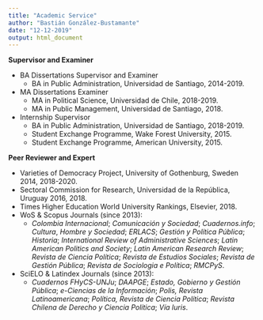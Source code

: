```yaml
---
title: "Academic Service"
author: "Bastián González-Bustamante"
date: "12-12-2019"
output: html_document
---
```


**Supervisor and Examiner**

* BA Dissertations Supervisor and Examiner
  + BA in Public Administration, Universidad de Santiago, 2014-2019.
* MA Dissertations Examiner
  + MA in Political Science, Universidad de Chile, 2018-2019.
  + MA in Public Management, Universidad de Santiago, 2018.
* Internship Supervisor
  + BA in Public Administration, Universidad de Santiago, 2018-2019.
  + Student Exchange Programme, Wake Forest University, 2015.
  + Student Exchange Programme, American University, 2015.

**Peer Reviewer and Expert**

* Varieties of Democracy Project, University of Gothenburg, Sweden 2014, 2018-2020.
* Sectoral Commission for Research, Universidad de la República, Uruguay 2016, 2018.
* Times Higher Education World University Rankings, Elsevier, 2018.
* WoS & Scopus Journals (since 2013): 
  + *Colombia Internacional*; *Comunicación y Sociedad*; *Cuadernos.info*; *Cultura*, *Hombre y Sociedad*; *ERLACS*; *Gestión y Política Pública*; *Historia*; *International Review of Administrative Sciences*; *Latin American Politics and Society*; *Latin American Research Review*; *Revista de Ciencia Política*; *Revista de Estudios Sociales*; *Revista de Gestión Pública*; *Revista de Sociologia e Política*; *RMCPyS*.
* SciELO & Latindex Journals (since 2013): 
  + *Cuadernos FHyCS-UNJu*; *DAAPGE*; *Estado, Gobierno y Gestión Pública*; *e-Ciencias de la Información*; *Polis, Revista Latinoamericana*; *Política, Revista de Ciencia Política*; *Revista Chilena de Derecho y Ciencia Política*; *Vía Iuris*.
